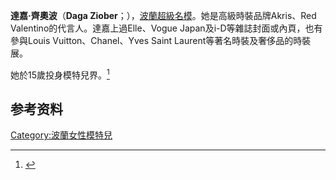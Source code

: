 {{藝人
| 姓名     = 達嘉·齊奧波
| 類型     = 模特兒
| 圖片     = 
| 圖片尺寸 = 
| 圖片簡介 = 
| 原名     = Dagmara Ziober
| 英文名   = Daga Ziober
| 綽號     = 
| 其他藝名 =
| 國籍     = 
| 出生日期 = {{birth date and age|1994|9|16}}
| 出生地點 = {{POL}}[[华沙|华沙]]
| 逝世日期 = 
| 逝世地點 = 
| 職業     = 模特兒
| 語言     = 
| 教育程度 = 
| 宗教信仰 = 
| 配偶     = 
| 兒女     = 
| 父母     = 
| 出身地   = 
| 出道作   = 
| 出道日期 = 
| 代表作   = 
| 活躍年代 = 2011年至今
| 唱片公司 = 
| 經紀公司 = 
| 網站     = 
| 相關團體 = 
| 獎項     = 
| IMDb    = 
}}

'''達嘉·齊奧波'''（'''Daga Ziober'''；{{bd|1994年|9月16日|catIdx=Z}}），[[波蘭|波蘭]][[超級名模|超級名模]]。她是高級時裝品牌Akris、Red Valentino的代言人。達嘉上過Elle、Vogue Japan及i-D等雜誌封面或內頁，也有參與Louis Vuitton、Chanel、Yves Saint Laurent等著名時裝及奢侈品的時裝展。

她於15歲投身模特兒界。<ref>{{Cite web |url=http://fashion.ce.cn/fashion/201208/29/t20120829_23630076.shtml |title=超模达葛·齐奥波 女版安德烈·佩芝 |publisher=中国经济网 |date=2012-08-29 |access-date=2015-09-25 |archive-url=https://web.archive.org/web/20150925094931/http://fashion.ce.cn/fashion/201208/29/t20120829_23630076.shtml |archive-date=2015-09-25 |dead-url=yes }}</ref>

== 参考资料 ==
{{Reflist}}

{{DEFAULTSORT:Ziober, Daga}}
[[Category:波蘭女性模特兒|Category:波蘭女性模特兒]]